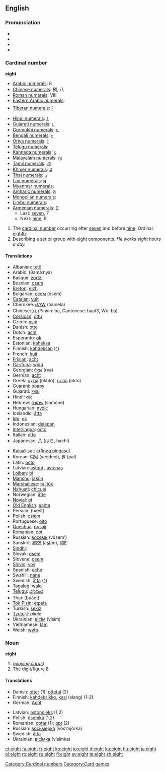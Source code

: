 ==English==

{{rank|music|direction|o'|838|eight|modern|medium|ill}}

===Pronunciation===
*{{AHD|āt}}
*{{IPA|/eɪt/}}
*{{SAMPA|/eIt/}}
*{{audio|en-us-ate.ogg|Audio (US)}}

===Cardinal number===
'''eight'''

*[[w:Arabic numerals|Arabic numerals]]: 8
*[[w:Chinese numerals|Chinese numerals]]: 捌, 八
*[[w:Roman numerals|Roman numerals]]: VIII
*[[w:Eastern Arabic numerals|Eastern Arabic numerals]]: {{ARchar|[[٨]]}}
*[[w:Indian numerals|Tibetan numerals]]: [[༩]]
*[[w:Indian numerals|Hindi numerals]]: [[८]]
*[[w:Indian numerals|Gujarati numerals]]: [[૮]]
*[[w:Indian numerals|Gurmukhi numerals]]: [[੮]] 
*[[w:Indian numerals|Bengali numerals]]: [[৮]]
*[[w:Indian numerals|Oriya numerals]]: [[୮]]
*[[w:Indian numerals|Telugu numerals]]: 
*[[w:Indian numerals|Kannada numerals]]: [[೮]]
*[[w:Indian numerals|Malayalam numerals]]: [[൮]]
*[[w:Indian numerals|Tamil numerals]]: [[௮]]
*[[w:Khmer script|Khmer numerals]]: [[៨]]
*[[w:Thai numerals|Thai numerals]]: [[๘]]
*[[w:Lao alphabet|Lao numerals]]: [[໘]]
*[[w:Burmese alphabet|Myanmar numerals]]: 
*[[w:Amharic language|Amharic numerals]]: [[፰]]
*[[w:Mongolian alphabet|Mongolian numerals]]: 
*[[w:Limbu language|Limbu numerals]]: 
*[[w:Armenian language|Armenian numerals]]: [[Ը]]
**Last: [[seven]], 7
**Next: [[nine]], 9

# The [[cardinal number]] occurring after [[seven]] and before [[nine]].  Ordinal: [[eighth]].
# Describing a set or group with eight components. ''He works eight hours a day.''

====Translations====
{{top}}
*Albanian: [[tetë]]
*Arabic: {{ARchar|[[ثمانية]]}} (θamáːnya)
*Basque: [[zortzi]]
*Bosnian: [[osam]]
*[[Breton]]: [[eizh]]
*Bulgarian: [[осем]] (ósem)
*[[Catalan]]: [[vuit]]
*Cherokee: [[ᏧᏁᎳ]] (tsunela)
*Chinese: [[八]] (Pinyin: bā, Cantonese: baat3, Wu: ba)
*[[Corsican]]: [[ottu]]
*Czech: [[osm]]
*Danish: [[otte]]
*Dutch: [[acht]]
*Esperanto: [[ok]]
*Estonian: [[kaheksa]]
*Finnish: [[kahdeksan]] ([[:fi:kahdeksan|^]])
*French: [[huit]]
*[[Frisian]]: [[acht]]
*[[Garífuna]]: [[widü]]
*Georgian: [[რვა]] (rva)
*German: [[acht]]
*Greek: [[οχτώ]] (okhtó), [[οκτώ]] (októ)
*[[Guarani]]: [[poapy]]
*Gujarati: [[આઠ]] {{Unicode|(āṭha)}}
*Hindi: [[आठ]] {{Unicode|(āṭh)}}
*Hebrew: [[שמונה]] (shmóne)
*Hungarian: [[nyolc]]
*Icelandic: [[átta]]
*[[Ido]]: [[ok]]
*Indonesian: [[delapan]]
*[[Interlingua]]: [[octo]]
*Italian: [[otto]]
*Japanesse: [[八]] (はち, hachí)
{{mid}}
*[[Kalaallisut]]: [[arfineq pingasut]]
*Korean: [[여덟]] (yeodeol), [[팔]] (pal)
*Latin: [[octo]]
*Latvian: [[astoņi]] {{m}}, [[astoņas]] {{f}}
*[[Lojban]]: [[bi]]
*[[Manchu]]: [[jakūn]]
*[[Marshallese]]: [[ralitōk]]
*[[Nahuatl]]: [[chicuei]]
*Norwegian: [[åtte]]
*[[Novial]]: [[ot]]
*[[Old English]]: [[eahta]]
*Persian: {{FAchar|[[هشت|هَشت]]}} (hæšt)
*Polish: [[osiem]]
*Portuguese: [[oito]]
*[[Quechua]]: [[pusajj]]
*Romanian: [[opt]]
*Russian: [[восемь]] (vósem’)
*Sanskrit: [[अष्टन्]] (a<u>st</u>an), [[अष्ट]] {{Unicode|(aṣṭa)}}
*[[Sindhi]]: {{SDchar|[[اَٺَ]]}}
*Slovak: [[osem]]
*Slovene: [[osem]]
*[[Slovio]]: [[vos#Slovio|vos]]
*Spanish: [[ocho]]
*Swahili: [[nane]]
*Swedish: [[åtta]] ([[:sv:åtta|^]])
*Tagalog: [[walo]]
*[[Telugu]]: [[ఎనిమిది]]
*Thai: {{THchar|[[แปด]]}} (bpàet)
*[[Tok Pisin]]: [[etpela]]
*Turkish: [[sekiz]]
*[[Tzutujil]]: ''bilaje''
*Ukrainian: [[вісім]] (vísim)
*Vietnamese: [[tám]]
*Welsh: [[wyth]]
{{bottom}}

===Noun===
'''eight'''

# ''([[playing cards]])''
# The digit/figure 8

====Translations====
{{top}}
*Danish: [[otter#Danish|otter]] {{c}} (1); [[ottetal]] {{n}} (2)
*Finnish: [[kahdeksikko]], [[kasi]] (slang) (1-2)
*German: [[Acht]] {{m}}
{{mid}}
*Latvian: [[astoņnieks]] {{m}} (1,2)
*Polish: [[ósemka]] {{f}} (1,2)
*Romanian: [[optar#Romanian|optar]] {{m}} (1); [[opt#Romanian|opt]] {{m}} (2)
*Russian: [[восьмёрка]] (vos’mjórka) {{f}}
*Swedish: [[åtta]]
*Ukrainian: [[вісімка]] (vísimka) {{f}}
{{bottom}}

[[Category:Cardinal numbers]]
[[Category:Card games]]

[[et:eight]]
[[fa:eight]]
[[fr:eight]]
[[ko:eight]]
[[io:eight]]
[[it:eight]]
[[ku:eight]]
[[hu:eight]]
[[ja:eight]]
[[pl:eight]]
[[ro:eight]]
[[ru:eight]]
[[fi:eight]]
[[sv:eight]]
[[ta:eight]]
[[zh:eight]]